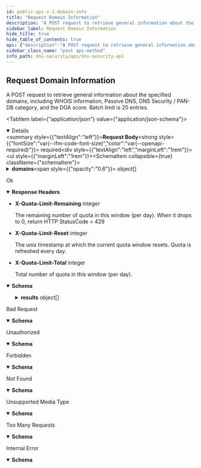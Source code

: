 ```yaml
---
id: public-api-v-1-domain-info
title: "Request Domain Information"
description: "A POST request to retrieve general information about the specified domains, including WHOIS information, Passive DNS, DNS Security / PAN-DB category, and the DGA score. Batch limit is 20 entries."
sidebar_label: Request Domain Information
hide_title: true
hide_table_of_contents: true
api: {"description":"A POST request to retrieve general information about the specified domains, including WHOIS information, Passive DNS, DNS Security / PAN-DB category, and the DGA score. Batch limit is 20 entries.","operationId":"PublicApi_V1DomainInfo","requestBody":{"content":{"application/json":{"schema":{"properties":{"domains":{"description":"Provides a list of domain object details by matching it with the information contained in the DNS Security cloud database.","items":{"example":{"domain":"onion.top","firstEnd":"2022-08-31","firstStart":"2022-01-01","lastEnd":"2022-08-31","lastStart":"2022-01-01"},"properties":{"domain":{"description":"The domain name you want to query","maxLength":253,"type":"string"},"firstEnd":{"default":"No limit","description":"A user-specified end date of the first seen date range in PassiveDNS records. UTC date in YYYY-mm-dd format. firstStart cannot be later than firstEnd.","pattern":"YYYY-mm-dd","type":"string"},"firstStart":{"default":"No limit","description":"A user-specified start date of the first seen date range in PassiveDNS records. UTC date in YYYY-mm-dd format. firstStart cannot be later than firstEnd.","pattern":"YYYY-mm-dd","type":"string"},"lastEnd":{"default":"Today","description":"A user-specified end date of the last seen date range in PassiveDNS records. UTC date in YYYY-mm-dd format. lastStart cannot be later than lastEnd.","pattern":"YYYY-mm-dd","type":"string"},"lastStart":{"default":"No limit","description":"A user-specified start date of the last seen date range in PassiveDNS records. UTC date in YYYY-mm-dd format. lastStart cannot be later than lastEnd.","pattern":"YYYY-mm-dd","type":"string"}},"required":["domain"],"type":"object"},"type":"array","maxItems":20}},"type":"object"}}},"required":true},"responses":{"200":{"description":"Ok","headers":{"X-Quota-Limit-Remaining":{"description":"The remaining number of quota in this window (per day). When it drops to 0, return HTTP StatusCode = 429","schema":{"type":"integer"}},"X-Quota-Limit-Reset":{"description":"The unix timestamp at which the current quota window resets. Quota is refreshed every day.","schema":{"type":"integer"}},"X-Quota-Limit-Total":{"description":"Total number of quota in this window (per day).","schema":{"type":"integer"}}},"content":{"application/json":{"schema":{"example":{"message":"","results":[{"category":"c2","categoryHistories":[{"category":"command-and-control","evidences":["Associated with a malicious sample submitted and analyzed by WildFire","Corroborated by intelligence sources","Associated with known bad IPs"],"time":"2022-06-24T00:07:30Z"},{"category":"command-and-control","evidences":[],"time":"2022-05-14T00:07:30Z"}],"dgaScore":0,"domain":"onion.top","ipHistories":[{"asn":{"ASName":"STEADFAST - Steadfast, US","ASNumber":32748},"count":6,"first":"2021-12-18T16:42:49Z","geo":{"countryCode":"US","countryName":"United States"},"ip":"208.100.26.245","last":"2022-06-23T17:50:16Z","type":"a"}],"verdict":2}],"success":true},"properties":{"message":{"description":"If \"success\" is true, the message should be empty.","type":"string"},"results":{"description":"The list of result objects.","items":{"properties":{"category":{"description":"Domain category from DNS and PAN-DB.","type":"string"},"categoryHistories":{"description":"A list of history category information from PAN-DB.","items":{"properties":{"category":{"description":"The history category from PAN-DB.","type":"string"},"evidences":{"description":"A list of evidences supporting the category.","items":{"type":"string"},"type":"array"},"time":{"description":"The time when the category is published.","type":"string"}},"type":"object"},"title":"repeated WhoisRecord whoisRecords = 5 [json_name = \"whoisRecords\"];","type":"array"},"dgaScore":{"description":"The score of DGA domain.","format":"double","type":"number"},"domain":{"description":"The domain name queried.","type":"string"},"ipHistories":{"description":"A list of history DNS records of the domain from Passive DNS.","items":{"properties":{"asn":{"properties":{"ASName":{"type":"string"},"ASNumber":{"format":"int64","type":"string"}},"type":"object"},"count":{"description":"The number of DNS records that we had seen was resolving the given domain in Passive DNS.","format":"uint64","type":"string"},"first":{"description":"The first seen date time of the DNS record. UTC datetime in \"YYYY-mm-dd HH:mm:ss\" format.","type":"string"},"geo":{"properties":{"countryCode":{"type":"string"},"countryName":{"type":"string"}},"type":"object"},"ip":{"description":"DNS record. IPv4 or IPv6.","type":"string"},"last":{"description":"The last seen date time of the DNS record. UTC datetime in \"YYYY-mm-dd HH:mm:ss\" format.","type":"string"},"type":{"description":"Type of the DNS record. We only support A(IPv4) and AAAA(IPv6) type.","type":"string"}},"type":"object"},"type":"array"},"verdict":{"description":"Verdict number of the domain category.","format":"int64","type":"string"}},"type":"object"},"type":"array"},"success":{"type":"boolean"}},"type":"object"}}}},"400":{"content":{"application/json":{"schema":{"properties":{"message":{"description":"error message content...","example":"Error message content.","type":"string"},"success":{"description":"The response status.","example":false,"type":"boolean"}},"type":"object"}}},"description":"Bad Request"},"401":{"content":{"application/json":{"schema":{"properties":{"message":{"description":"error message content...","example":"Unauthorized","type":"string"},"success":{"description":"The response status.","example":false,"type":"boolean"}},"type":"object"}}},"description":"Unauthorized"},"403":{"content":{"application/json":{"schema":{"properties":{"message":{"description":"error message content...","example":"Forbidden","type":"string"},"success":{"description":"The response status.","example":false,"type":"boolean"}},"type":"object"}}},"description":"Forbidden"},"404":{"content":{"application/json":{"schema":{"properties":{"message":{"description":"error message content...","example":"Not Found","type":"string"},"success":{"description":"The response status.","example":false,"type":"boolean"}},"type":"object"}}},"description":"Not Found"},"415":{"content":{"application/json":{"schema":{"properties":{"message":{"description":"error message content...","example":"Unsupported Media Type","type":"string"},"success":{"description":"The response status.","example":false,"type":"boolean"}},"type":"object"}}},"description":"Unsupported Media Type"},"429":{"content":{"application/json":{"schema":{"properties":{"message":{"description":"error message content...","example":"Too Many Requests","type":"string"},"success":{"description":"The response status.","example":false,"type":"boolean"}},"type":"object"}}},"description":"Too Many Requests"},"500":{"content":{"application/json":{"schema":{"properties":{"message":{"description":"error message content...","example":"error message...","type":"string"},"success":{"description":"The response status.","example":false,"type":"boolean"}},"type":"object"}}},"description":"Internal Error"}},"security":[{"X-DNS-API-APIKEY":[]}],"method":"post","path":"/domain/info","servers":[{"url":"api.dns.service.paloaltonetworks.com"}],"securitySchemes":{"X-DNS-API-APIKEY":{"description":"API key to query https://api.dns.service.paloaltonetworks.com","in":"header","name":"X-DNS-API-APIKEY","type":"apiKey"}},"jsonRequestBodyExample":{"domains":[{"domain":"onion.top","firstEnd":"2022-08-31","firstStart":"2022-01-01","lastEnd":"2022-08-31","lastStart":"2022-01-01"}]},"info":{"title":"DNS Security API","version":"Beta","description":"\nThe DNS Security API endpoints require an active subscription to the DNS Security security service. These endpoints can only be accessed using the API key associated with the account that holds the subscription.\n\nList of DNS Security API endpoints:\n1. Link to [Request Domain Information](dns-security#operation/PublicApi_V1DomainInfo)\n"},"postman":{"name":"Request Domain Information","description":{"content":"A POST request to retrieve general information about the specified domains, including WHOIS information, Passive DNS, DNS Security / PAN-DB category, and the DGA score. Batch limit is 20 entries.","type":"text/plain"},"url":{"path":["domain","info"],"host":["{{baseUrl}}"],"query":[],"variable":[]},"header":[{"key":"Content-Type","value":"application/json"},{"key":"Accept","value":"application/json"}],"method":"POST","body":{"mode":"raw","raw":"\"\"","options":{"raw":{"language":"json"}}},"auth":{"type":"apikey","apikey":[{"type":"any","value":"X-DNS-API-APIKEY","key":"key"},{"type":"any","value":"<API Key>","key":"value"},{"type":"any","value":"header","key":"in"}]}}}
sidebar_class_name: "post api-method"
info_path: dns-security/api/dns-security-api
---
```



## Request Domain Information



A POST request to retrieve general information about the specified domains, including WHOIS information, Passive DNS, DNS Security / PAN-DB category, and the DGA score. Batch limit is 20 entries.

<MimeTabs><TabItem label={"application/json"} value={"application/json-schema"}><details style={{}} data-collapsed={false} open={true}><summary style={{"textAlign":"left"}}><strong>Request Body</strong><strong style={{"fontSize":"var(--ifm-code-font-size)","color":"var(--openapi-required)"}}> required</strong></summary><div style={{"textAlign":"left","marginLeft":"1rem"}}></div><ul style={{"marginLeft":"1rem"}}><SchemaItem collapsible={true} className={"schemaItem"}><details style={{}}><summary style={{}}><strong>domains</strong><span style={{"opacity":"0.6"}}> object[]</span></summary><div style={{"marginLeft":"1rem"}}><div style={{"marginTop":".5rem","marginBottom":".5rem"}}>

**Possible values:** `<= 20`

</div><div style={{"marginTop":".5rem","marginBottom":".5rem"}}>

Provides a list of domain object details by matching it with the information contained in the DNS Security cloud database.

</div><SchemaItem collapsible={false} name={"domain"} required={true} schemaDescription={"The domain name you want to query"} schemaName={"string"} qualifierMessage={"**Possible values:** `<= 253 characters`"} defaultValue={undefined}></SchemaItem><SchemaItem collapsible={false} name={"firstEnd"} required={false} schemaDescription={"A user-specified end date of the first seen date range in PassiveDNS records. UTC date in YYYY-mm-dd format. firstStart cannot be later than firstEnd."} schemaName={"string"} qualifierMessage={"**Possible values:** Value must match regular expression `YYYY-mm-dd`"} defaultValue={"No limit"}></SchemaItem><SchemaItem collapsible={false} name={"firstStart"} required={false} schemaDescription={"A user-specified start date of the first seen date range in PassiveDNS records. UTC date in YYYY-mm-dd format. firstStart cannot be later than firstEnd."} schemaName={"string"} qualifierMessage={"**Possible values:** Value must match regular expression `YYYY-mm-dd`"} defaultValue={"No limit"}></SchemaItem><SchemaItem collapsible={false} name={"lastEnd"} required={false} schemaDescription={"A user-specified end date of the last seen date range in PassiveDNS records. UTC date in YYYY-mm-dd format. lastStart cannot be later than lastEnd."} schemaName={"string"} qualifierMessage={"**Possible values:** Value must match regular expression `YYYY-mm-dd`"} defaultValue={"Today"}></SchemaItem><SchemaItem collapsible={false} name={"lastStart"} required={false} schemaDescription={"A user-specified start date of the last seen date range in PassiveDNS records. UTC date in YYYY-mm-dd format. lastStart cannot be later than lastEnd."} schemaName={"string"} qualifierMessage={"**Possible values:** Value must match regular expression `YYYY-mm-dd`"} defaultValue={"No limit"}></SchemaItem></div></details></SchemaItem></ul></details></TabItem></MimeTabs><div><ApiTabs><TabItem label={"200"} value={"200"}><div>

Ok

</div><details style={{"textAlign":"left","marginBottom":"1rem"}} data-collaposed={true} open={false}><summary style={{}}><strong>Response Headers</strong></summary><ul style={{"marginLeft":"1rem"}}><li className={"schemaItem"}><summary style={{}}><strong>X-Quota-Limit-Remaining</strong><span style={{"opacity":"0.6"}}> integer</span></summary><div><div style={{"marginTop":".5rem","marginBottom":".5rem"}}>

The remaining number of quota in this window (per day). When it drops to 0, return HTTP StatusCode = 429

</div></div></li><li className={"schemaItem"}><summary style={{}}><strong>X-Quota-Limit-Reset</strong><span style={{"opacity":"0.6"}}> integer</span></summary><div><div style={{"marginTop":".5rem","marginBottom":".5rem"}}>

The unix timestamp at which the current quota window resets. Quota is refreshed every day.

</div></div></li><li className={"schemaItem"}><summary style={{}}><strong>X-Quota-Limit-Total</strong><span style={{"opacity":"0.6"}}> integer</span></summary><div><div style={{"marginTop":".5rem","marginBottom":".5rem"}}>

Total number of quota in this window (per day).

</div></div></li></ul></details><div><MimeTabs groupId={"mime-type"}><TabItem label={"application/json"} value={"application/json"}><SchemaTabs groupId={"schema-tabs"}><TabItem label={"Schema"} value={"Schema"}><details style={{}} data-collapsed={false} open={true}><summary style={{"textAlign":"left"}}><strong>Schema</strong></summary><div style={{"textAlign":"left","marginLeft":"1rem"}}></div><ul style={{"marginLeft":"1rem"}}><SchemaItem collapsible={false} name={"message"} required={false} schemaDescription={"If \"success\" is true, the message should be empty."} schemaName={"string"} qualifierMessage={undefined} defaultValue={undefined}></SchemaItem><SchemaItem collapsible={true} className={"schemaItem"}><details style={{}}><summary style={{}}><strong>results</strong><span style={{"opacity":"0.6"}}> object[]</span></summary><div style={{"marginLeft":"1rem"}}><div style={{"marginTop":".5rem","marginBottom":".5rem"}}>

The list of result objects.

</div><SchemaItem collapsible={false} name={"category"} required={false} schemaDescription={"Domain category from DNS and PAN-DB."} schemaName={"string"} qualifierMessage={undefined} defaultValue={undefined}></SchemaItem><SchemaItem collapsible={true} className={"schemaItem"}><details style={{}}><summary style={{}}><strong>categoryHistories</strong><span style={{"opacity":"0.6"}}> object[]</span></summary><div style={{"marginLeft":"1rem"}}><div style={{"marginTop":".5rem","marginBottom":".5rem"}}>

A list of history category information from PAN-DB.

</div><SchemaItem collapsible={false} name={"category"} required={false} schemaDescription={"The history category from PAN-DB."} schemaName={"string"} qualifierMessage={undefined} defaultValue={undefined}></SchemaItem><SchemaItem collapsible={false} name={"evidences"} required={false} schemaDescription={"A list of evidences supporting the category."} schemaName={"string[]"} qualifierMessage={undefined} defaultValue={undefined}></SchemaItem><SchemaItem collapsible={false} name={"time"} required={false} schemaDescription={"The time when the category is published."} schemaName={"string"} qualifierMessage={undefined} defaultValue={undefined}></SchemaItem></div></details></SchemaItem><SchemaItem collapsible={false} name={"dgaScore"} required={false} schemaDescription={"The score of DGA domain."} schemaName={"double"} qualifierMessage={undefined} defaultValue={undefined}></SchemaItem><SchemaItem collapsible={false} name={"domain"} required={false} schemaDescription={"The domain name queried."} schemaName={"string"} qualifierMessage={undefined} defaultValue={undefined}></SchemaItem><SchemaItem collapsible={true} className={"schemaItem"}><details style={{}}><summary style={{}}><strong>ipHistories</strong><span style={{"opacity":"0.6"}}> object[]</span></summary><div style={{"marginLeft":"1rem"}}><div style={{"marginTop":".5rem","marginBottom":".5rem"}}>

A list of history DNS records of the domain from Passive DNS.

</div><SchemaItem collapsible={true} className={"schemaItem"}><details style={{}}><summary style={{}}><strong>asn</strong><span style={{"opacity":"0.6"}}> object</span></summary><div style={{"marginLeft":"1rem"}}><SchemaItem collapsible={false} name={"ASName"} required={false} schemaDescription={undefined} schemaName={"string"} qualifierMessage={undefined} defaultValue={undefined}></SchemaItem><SchemaItem collapsible={false} name={"ASNumber"} required={false} schemaDescription={undefined} schemaName={"int64"} qualifierMessage={undefined} defaultValue={undefined}></SchemaItem></div></details></SchemaItem><SchemaItem collapsible={false} name={"count"} required={false} schemaDescription={"The number of DNS records that we had seen was resolving the given domain in Passive DNS."} schemaName={"uint64"} qualifierMessage={undefined} defaultValue={undefined}></SchemaItem><SchemaItem collapsible={false} name={"first"} required={false} schemaDescription={"The first seen date time of the DNS record. UTC datetime in \"YYYY-mm-dd HH:mm:ss\" format."} schemaName={"string"} qualifierMessage={undefined} defaultValue={undefined}></SchemaItem><SchemaItem collapsible={true} className={"schemaItem"}><details style={{}}><summary style={{}}><strong>geo</strong><span style={{"opacity":"0.6"}}> object</span></summary><div style={{"marginLeft":"1rem"}}><SchemaItem collapsible={false} name={"countryCode"} required={false} schemaDescription={undefined} schemaName={"string"} qualifierMessage={undefined} defaultValue={undefined}></SchemaItem><SchemaItem collapsible={false} name={"countryName"} required={false} schemaDescription={undefined} schemaName={"string"} qualifierMessage={undefined} defaultValue={undefined}></SchemaItem></div></details></SchemaItem><SchemaItem collapsible={false} name={"ip"} required={false} schemaDescription={"DNS record. IPv4 or IPv6."} schemaName={"string"} qualifierMessage={undefined} defaultValue={undefined}></SchemaItem><SchemaItem collapsible={false} name={"last"} required={false} schemaDescription={"The last seen date time of the DNS record. UTC datetime in \"YYYY-mm-dd HH:mm:ss\" format."} schemaName={"string"} qualifierMessage={undefined} defaultValue={undefined}></SchemaItem><SchemaItem collapsible={false} name={"type"} required={false} schemaDescription={"Type of the DNS record. We only support A(IPv4) and AAAA(IPv6) type."} schemaName={"string"} qualifierMessage={undefined} defaultValue={undefined}></SchemaItem></div></details></SchemaItem><SchemaItem collapsible={false} name={"verdict"} required={false} schemaDescription={"Verdict number of the domain category."} schemaName={"int64"} qualifierMessage={undefined} defaultValue={undefined}></SchemaItem></div></details></SchemaItem><SchemaItem collapsible={false} name={"success"} required={false} schemaDescription={undefined} schemaName={"boolean"} qualifierMessage={undefined} defaultValue={undefined}></SchemaItem></ul></details></TabItem><TabItem label={"Example (from schema)"} value={"Example (from schema)"}><ResponseSamples responseExample={"{\n  \"message\": \"string\",\n  \"results\": [\n    {\n      \"category\": \"string\",\n      \"categoryHistories\": [\n        {\n          \"category\": \"string\",\n          \"evidences\": [\n            \"string\"\n          ],\n          \"time\": \"string\"\n        }\n      ],\n      \"dgaScore\": 0,\n      \"domain\": \"string\",\n      \"ipHistories\": [\n        {\n          \"asn\": {\n            \"ASName\": \"string\",\n            \"ASNumber\": \"string\"\n          },\n          \"count\": \"string\",\n          \"first\": \"string\",\n          \"geo\": {\n            \"countryCode\": \"string\",\n            \"countryName\": \"string\"\n          },\n          \"ip\": \"string\",\n          \"last\": \"string\",\n          \"type\": \"string\"\n        }\n      ],\n      \"verdict\": \"string\"\n    }\n  ],\n  \"success\": true\n}"} language={"json"}></ResponseSamples></TabItem></SchemaTabs></TabItem></MimeTabs></div></TabItem><TabItem label={"400"} value={"400"}><div>

Bad Request

</div><div><MimeTabs groupId={"mime-type"}><TabItem label={"application/json"} value={"application/json"}><SchemaTabs groupId={"schema-tabs"}><TabItem label={"Schema"} value={"Schema"}><details style={{}} data-collapsed={false} open={true}><summary style={{"textAlign":"left"}}><strong>Schema</strong></summary><div style={{"textAlign":"left","marginLeft":"1rem"}}></div><ul style={{"marginLeft":"1rem"}}><SchemaItem collapsible={false} name={"message"} required={false} schemaDescription={"error message content..."} schemaName={"string"} qualifierMessage={undefined} defaultValue={undefined}></SchemaItem><SchemaItem collapsible={false} name={"success"} required={false} schemaDescription={"The response status."} schemaName={"boolean"} qualifierMessage={undefined} defaultValue={undefined}></SchemaItem></ul></details></TabItem><TabItem label={"Example (from schema)"} value={"Example (from schema)"}><ResponseSamples responseExample={"{\n  \"message\": \"string\",\n  \"success\": true\n}"} language={"json"}></ResponseSamples></TabItem></SchemaTabs></TabItem></MimeTabs></div></TabItem><TabItem label={"401"} value={"401"}><div>

Unauthorized

</div><div><MimeTabs groupId={"mime-type"}><TabItem label={"application/json"} value={"application/json"}><SchemaTabs groupId={"schema-tabs"}><TabItem label={"Schema"} value={"Schema"}><details style={{}} data-collapsed={false} open={true}><summary style={{"textAlign":"left"}}><strong>Schema</strong></summary><div style={{"textAlign":"left","marginLeft":"1rem"}}></div><ul style={{"marginLeft":"1rem"}}><SchemaItem collapsible={false} name={"message"} required={false} schemaDescription={"error message content..."} schemaName={"string"} qualifierMessage={undefined} defaultValue={undefined}></SchemaItem><SchemaItem collapsible={false} name={"success"} required={false} schemaDescription={"The response status."} schemaName={"boolean"} qualifierMessage={undefined} defaultValue={undefined}></SchemaItem></ul></details></TabItem><TabItem label={"Example (from schema)"} value={"Example (from schema)"}><ResponseSamples responseExample={"{\n  \"message\": \"string\",\n  \"success\": true\n}"} language={"json"}></ResponseSamples></TabItem></SchemaTabs></TabItem></MimeTabs></div></TabItem><TabItem label={"403"} value={"403"}><div>

Forbidden

</div><div><MimeTabs groupId={"mime-type"}><TabItem label={"application/json"} value={"application/json"}><SchemaTabs groupId={"schema-tabs"}><TabItem label={"Schema"} value={"Schema"}><details style={{}} data-collapsed={false} open={true}><summary style={{"textAlign":"left"}}><strong>Schema</strong></summary><div style={{"textAlign":"left","marginLeft":"1rem"}}></div><ul style={{"marginLeft":"1rem"}}><SchemaItem collapsible={false} name={"message"} required={false} schemaDescription={"error message content..."} schemaName={"string"} qualifierMessage={undefined} defaultValue={undefined}></SchemaItem><SchemaItem collapsible={false} name={"success"} required={false} schemaDescription={"The response status."} schemaName={"boolean"} qualifierMessage={undefined} defaultValue={undefined}></SchemaItem></ul></details></TabItem><TabItem label={"Example (from schema)"} value={"Example (from schema)"}><ResponseSamples responseExample={"{\n  \"message\": \"string\",\n  \"success\": true\n}"} language={"json"}></ResponseSamples></TabItem></SchemaTabs></TabItem></MimeTabs></div></TabItem><TabItem label={"404"} value={"404"}><div>

Not Found

</div><div><MimeTabs groupId={"mime-type"}><TabItem label={"application/json"} value={"application/json"}><SchemaTabs groupId={"schema-tabs"}><TabItem label={"Schema"} value={"Schema"}><details style={{}} data-collapsed={false} open={true}><summary style={{"textAlign":"left"}}><strong>Schema</strong></summary><div style={{"textAlign":"left","marginLeft":"1rem"}}></div><ul style={{"marginLeft":"1rem"}}><SchemaItem collapsible={false} name={"message"} required={false} schemaDescription={"error message content..."} schemaName={"string"} qualifierMessage={undefined} defaultValue={undefined}></SchemaItem><SchemaItem collapsible={false} name={"success"} required={false} schemaDescription={"The response status."} schemaName={"boolean"} qualifierMessage={undefined} defaultValue={undefined}></SchemaItem></ul></details></TabItem><TabItem label={"Example (from schema)"} value={"Example (from schema)"}><ResponseSamples responseExample={"{\n  \"message\": \"string\",\n  \"success\": true\n}"} language={"json"}></ResponseSamples></TabItem></SchemaTabs></TabItem></MimeTabs></div></TabItem><TabItem label={"415"} value={"415"}><div>

Unsupported Media Type

</div><div><MimeTabs groupId={"mime-type"}><TabItem label={"application/json"} value={"application/json"}><SchemaTabs groupId={"schema-tabs"}><TabItem label={"Schema"} value={"Schema"}><details style={{}} data-collapsed={false} open={true}><summary style={{"textAlign":"left"}}><strong>Schema</strong></summary><div style={{"textAlign":"left","marginLeft":"1rem"}}></div><ul style={{"marginLeft":"1rem"}}><SchemaItem collapsible={false} name={"message"} required={false} schemaDescription={"error message content..."} schemaName={"string"} qualifierMessage={undefined} defaultValue={undefined}></SchemaItem><SchemaItem collapsible={false} name={"success"} required={false} schemaDescription={"The response status."} schemaName={"boolean"} qualifierMessage={undefined} defaultValue={undefined}></SchemaItem></ul></details></TabItem><TabItem label={"Example (from schema)"} value={"Example (from schema)"}><ResponseSamples responseExample={"{\n  \"message\": \"string\",\n  \"success\": true\n}"} language={"json"}></ResponseSamples></TabItem></SchemaTabs></TabItem></MimeTabs></div></TabItem><TabItem label={"429"} value={"429"}><div>

Too Many Requests

</div><div><MimeTabs groupId={"mime-type"}><TabItem label={"application/json"} value={"application/json"}><SchemaTabs groupId={"schema-tabs"}><TabItem label={"Schema"} value={"Schema"}><details style={{}} data-collapsed={false} open={true}><summary style={{"textAlign":"left"}}><strong>Schema</strong></summary><div style={{"textAlign":"left","marginLeft":"1rem"}}></div><ul style={{"marginLeft":"1rem"}}><SchemaItem collapsible={false} name={"message"} required={false} schemaDescription={"error message content..."} schemaName={"string"} qualifierMessage={undefined} defaultValue={undefined}></SchemaItem><SchemaItem collapsible={false} name={"success"} required={false} schemaDescription={"The response status."} schemaName={"boolean"} qualifierMessage={undefined} defaultValue={undefined}></SchemaItem></ul></details></TabItem><TabItem label={"Example (from schema)"} value={"Example (from schema)"}><ResponseSamples responseExample={"{\n  \"message\": \"string\",\n  \"success\": true\n}"} language={"json"}></ResponseSamples></TabItem></SchemaTabs></TabItem></MimeTabs></div></TabItem><TabItem label={"500"} value={"500"}><div>

Internal Error

</div><div><MimeTabs groupId={"mime-type"}><TabItem label={"application/json"} value={"application/json"}><SchemaTabs groupId={"schema-tabs"}><TabItem label={"Schema"} value={"Schema"}><details style={{}} data-collapsed={false} open={true}><summary style={{"textAlign":"left"}}><strong>Schema</strong></summary><div style={{"textAlign":"left","marginLeft":"1rem"}}></div><ul style={{"marginLeft":"1rem"}}><SchemaItem collapsible={false} name={"message"} required={false} schemaDescription={"error message content..."} schemaName={"string"} qualifierMessage={undefined} defaultValue={undefined}></SchemaItem><SchemaItem collapsible={false} name={"success"} required={false} schemaDescription={"The response status."} schemaName={"boolean"} qualifierMessage={undefined} defaultValue={undefined}></SchemaItem></ul></details></TabItem><TabItem label={"Example (from schema)"} value={"Example (from schema)"}><ResponseSamples responseExample={"{\n  \"message\": \"string\",\n  \"success\": true\n}"} language={"json"}></ResponseSamples></TabItem></SchemaTabs></TabItem></MimeTabs></div></TabItem></ApiTabs></div>
      